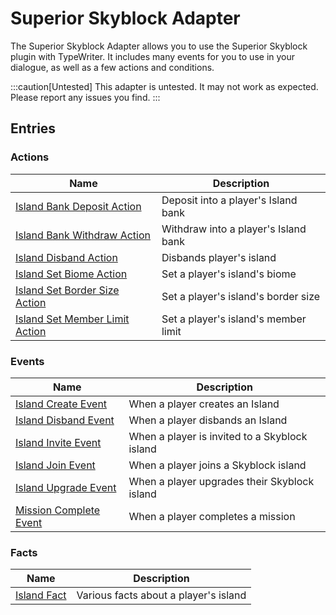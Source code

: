 # Superior Skyblock Adapter

The Superior Skyblock Adapter allows you to use the Superior Skyblock plugin with TypeWriter.
It includes many events for you to use in your dialogue, as well as a few actions and conditions.

:::caution[Untested]
This adapter is untested. It may not work as expected. Please report any issues you find.
:::

## Entries

### Actions

| Name | Description |
| ---- | ----------- |
| [Island Bank Deposit Action](SuperiorSkyblockAdapter/entries/action/island_bank_deposit) | Deposit into a player's Island bank |
| [Island Bank Withdraw Action](SuperiorSkyblockAdapter/entries/action/island_bank_withdraw) | Withdraw into a player's Island bank |
| [Island Disband Action](SuperiorSkyblockAdapter/entries/action/island_disband) | Disbands player's island |
| [Island Set Biome Action](SuperiorSkyblockAdapter/entries/action/island_set_biome) | Set a player's island's biome |
| [Island Set Border Size Action](SuperiorSkyblockAdapter/entries/action/island_set_border_size) | Set a player's island's border size |
| [Island Set Member Limit Action](SuperiorSkyblockAdapter/entries/action/island_set_member_limit) | Set a player's island's member limit |

### Events

| Name | Description |
| ---- | ----------- |
| [Island Create Event](SuperiorSkyblockAdapter/entries/event/on_island_create) | When a player creates an Island |
| [Island Disband Event](SuperiorSkyblockAdapter/entries/event/on_island_disband) | When a player disbands an Island |
| [Island Invite Event](SuperiorSkyblockAdapter/entries/event/on_island_invite) | When a player is invited to a Skyblock island |
| [Island Join Event](SuperiorSkyblockAdapter/entries/event/on_island_join) | When a player joins a Skyblock island |
| [Island Upgrade Event](SuperiorSkyblockAdapter/entries/event/on_island_upgrade) | When a player upgrades their Skyblock island |
| [Mission Complete Event](SuperiorSkyblockAdapter/entries/event/on_mission_complete) | When a player completes a mission |

### Facts

| Name | Description |
| ---- | ----------- |
| [Island Fact](SuperiorSkyblockAdapter/entries/fact/island_fact) | Various facts about a player's island |


